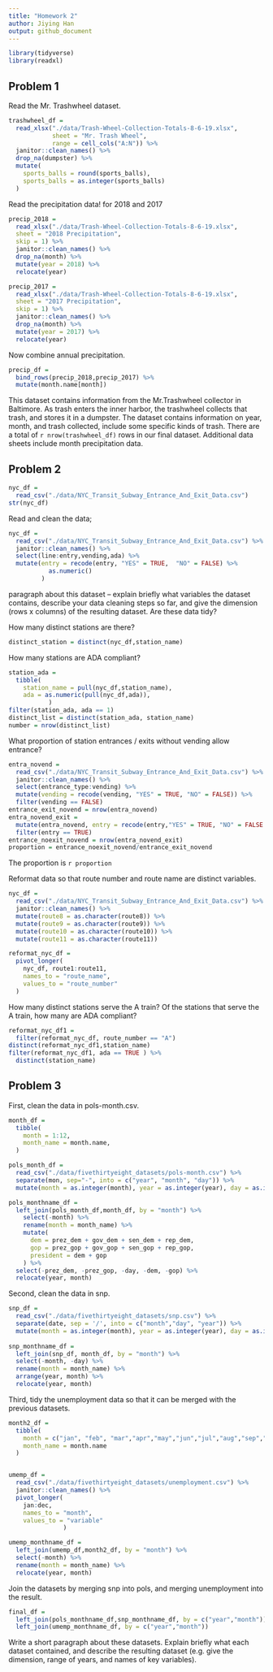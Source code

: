 ```yaml
---
title: "Homework 2"
author: Jiying Han
output: github_document
---
```



```r
library(tidyverse)
library(readxl)
```


## Problem 1

Read the Mr. Trashwheel dataset.

```r
trashwheel_df = 
  read_xlsx("./data/Trash-Wheel-Collection-Totals-8-6-19.xlsx",
            sheet = "Mr. Trash Wheel",
            range = cell_cols("A:N")) %>% 
  janitor::clean_names() %>% 
  drop_na(dumpster) %>% 
  mutate(
    sports_balls = round(sports_balls),
    sports_balls = as.integer(sports_balls)
  )
```


Read the precipitation data! for 2018 and 2017

```r
precip_2018 = 
  read_xlsx("./data/Trash-Wheel-Collection-Totals-8-6-19.xlsx",
  sheet = "2018 Precipitation", 
  skip = 1) %>% 
  janitor::clean_names() %>% 
  drop_na(month) %>% 
  mutate(year = 2018) %>% 
  relocate(year)

precip_2017 = 
  read_xlsx("./data/Trash-Wheel-Collection-Totals-8-6-19.xlsx",
  sheet = "2017 Precipitation", 
  skip = 1) %>% 
  janitor::clean_names() %>% 
  drop_na(month) %>% 
  mutate(year = 2017) %>% 
  relocate(year)
```

Now combine annual precipitation.

```r
precip_df = 
  bind_rows(precip_2018,precip_2017) %>% 
  mutate(month.name[month])
```


This dataset contains information from the Mr.Trashwheel collector in Baltimore. As trash enters the inner harbor, the trashwheel collects that trash, and stores it in a dumpster. The dataset contains information on year, month, and trash collected, include some specific kinds of trash. There are a total of `r nrow(trashwheel_df)` rows in our final dataset. Additional data sheets include month precipitation data.



## Problem 2

```r
nyc_df = 
  read_csv("./data/NYC_Transit_Subway_Entrance_And_Exit_Data.csv")
str(nyc_df)
```

Read and clean the data; 
```r
nyc_df = 
  read_csv("./data/NYC_Transit_Subway_Entrance_And_Exit_Data.csv") %>%
  janitor::clean_names() %>% 
  select(line:entry,vending,ada) %>% 
  mutate(entry = recode(entry, "YES" = TRUE,  "NO" = FALSE) %>% 
           as.numeric()
         )
```


paragraph about this dataset 
– explain briefly what variables the dataset contains, describe your data cleaning steps so far, and give the dimension (rows x columns) of the resulting dataset. Are these data tidy?



How many distinct stations are there?
```r
distinct_station = distinct(nyc_df,station_name)
```


How many stations are ADA compliant?
```r
station_ada = 
  tibble(
    station_name = pull(nyc_df,station_name),
    ada = as.numeric(pull(nyc_df,ada)),
           ) 
filter(station_ada, ada == 1)
distinct_list = distinct(station_ada, station_name)
number = nrow(distinct_list)
```



What proportion of station entrances / exits without vending allow entrance?
```r
entra_novend = 
  read_csv("./data/NYC_Transit_Subway_Entrance_And_Exit_Data.csv") %>%
  janitor::clean_names() %>% 
  select(entrance_type:vending) %>% 
  mutate(vending = recode(vending, "YES" = TRUE, "NO" = FALSE)) %>% 
  filter(vending == FALSE)
entrance_exit_novend = nrow(entra_novend)
entra_novend_exit = 
  mutate(entra_novend, entry = recode(entry,"YES" = TRUE, "NO" = FALSE )) %>% 
  filter(entry == TRUE)
entrance_noexit_novend = nrow(entra_novend_exit)
proportion = entrance_noexit_novend/entrance_exit_novend
```
The proportion is `r proportion`

Reformat data so that route number and route name are distinct variables. 
```r
nyc_df = 
  read_csv("./data/NYC_Transit_Subway_Entrance_And_Exit_Data.csv") %>%
  janitor::clean_names() %>% 
  mutate(route8 = as.character(route8)) %>% 
  mutate(route9 = as.character(route9)) %>%
  mutate(route10 = as.character(route10)) %>% 
  mutate(route11 = as.character(route11)) 

reformat_nyc_df = 
  pivot_longer(
    nyc_df, route1:route11,
    names_to = "route_name",
    values_to = "route_number"
  )
```


How many distinct stations serve the A train? Of the stations that serve the A train, how many are ADA compliant?
```r
reformat_nyc_df1 = 
  filter(reformat_nyc_df, route_number == "A") 
distinct(reformat_nyc_df1,station_name)
filter(reformat_nyc_df1, ada == TRUE ) %>% 
  distinct(station_name)
```

## Problem 3


First, clean the data in pols-month.csv. 
```r

month_df = 
  tibble(
    month = 1:12,
    month_name = month.name,
  )

pols_month_df = 
  read_csv("./data/fivethirtyeight_datasets/pols-month.csv") %>% 
  separate(mon, sep="-", into = c("year", "month", "day")) %>% 
  mutate(month = as.integer(month), year = as.integer(year), day = as.integer(day))

pols_monthname_df = 
  left_join(pols_month_df,month_df, by = "month") %>% 
    select(-month) %>% 
    rename(month = month_name) %>% 
    mutate(
      dem = prez_dem + gov_dem + sen_dem + rep_dem,
      gop = prez_gop + gov_gop + sen_gop + rep_gop,
      president = dem + gop
    ) %>% 
  select(-prez_dem, -prez_gop, -day, -dem, -gop) %>% 
  relocate(year, month) 

```




Second, clean the data in snp.
```r
snp_df = 
  read_csv("./data/fivethirtyeight_datasets/snp.csv") %>% 
  separate(date, sep = '/', into = c("month","day", "year")) %>% 
  mutate(month = as.integer(month), year = as.integer(year), day = as.integer(day))
  
snp_monthname_df = 
  left_join(snp_df, month_df, by = "month") %>% 
  select(-month, -day) %>% 
  rename(month = month_name) %>% 
  arrange(year, month) %>% 
  relocate(year, month) 
```




Third, tidy the unemployment data so that it can be merged with the previous datasets. 
```r
month2_df = 
  tibble(
    month = c("jan", "feb", "mar","apr","may","jun","jul","aug","sep","oct","nov","dec"),
    month_name = month.name
  )


umemp_df = 
  read_csv("./data/fivethirtyeight_datasets/unemployment.csv") %>% 
  janitor::clean_names() %>% 
  pivot_longer(
    jan:dec,
    names_to = "month",
    values_to = "variable"
               )  

umemp_monthname_df = 
  left_join(umemp_df,month2_df, by = "month") %>% 
  select(-month) %>% 
  rename(month = month_name) %>% 
  relocate(year, month)
```



Join the datasets by merging snp into pols, and merging unemployment into the result.
```r
final_df = 
  left_join(pols_monthname_df,snp_monthname_df, by = c("year","month")) %>% 
  left_join(umemp_monthname_df, by = c("year","month"))
```


Write a short paragraph about these datasets. Explain briefly what each dataset contained, and describe the resulting dataset (e.g. give the dimension, range of years, and names of key variables).
